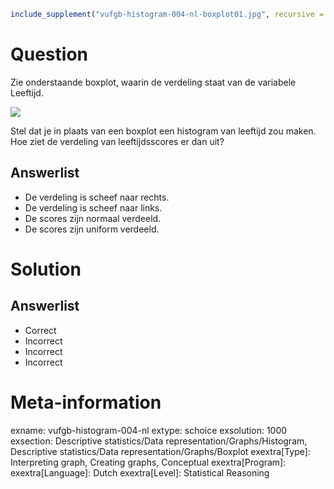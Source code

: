 ```{r, echo = FALSE, results = "hide"}
include_supplement("vufgb-histogram-004-nl-boxplot01.jpg", recursive = TRUE)
```

Question
========

Zie onderstaande boxplot, waarin de verdeling staat van de variabele Leeftijd. 

![](vufgb-histogram-004-nl-boxplot01.jpg)
  
Stel dat je in plaats van een boxplot een histogram van leeftijd zou maken. Hoe ziet de verdeling van leeftijdsscores er dan uit?
  
Answerlist
----------
* De verdeling is scheef naar rechts.
* De verdeling is scheef naar links.
* De scores zijn normaal verdeeld.
* De scores zijn uniform verdeeld.

Solution
========

Answerlist
----------
* Correct
* Incorrect
* Incorrect
* Incorrect

Meta-information
================
exname: vufgb-histogram-004-nl
extype: schoice
exsolution: 1000
exsection: Descriptive statistics/Data representation/Graphs/Histogram, Descriptive statistics/Data representation/Graphs/Boxplot
exextra[Type]: Interpreting graph, Creating graphs, Conceptual
exextra[Program]: 
exextra[Language]: Dutch
exextra[Level]: Statistical Reasoning
